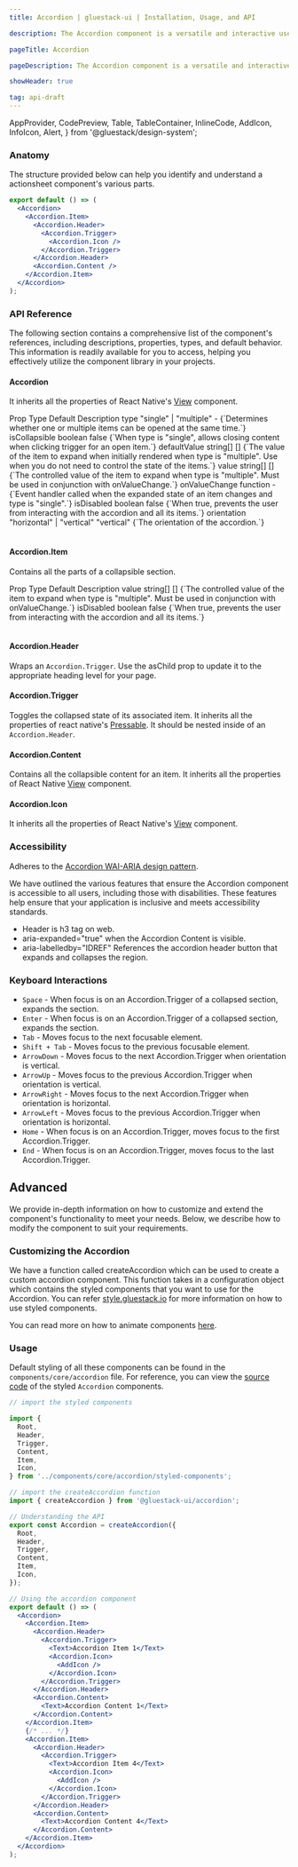 ```yaml
---
title: Accordion | gluestack-ui | Installation, Usage, and API

description: The Accordion component is a versatile and interactive user interface element, designed to efficiently organize and present content in a compact space.

pageTitle: Accordion

pageDescription: The Accordion component is a versatile and interactive user interface element, designed to efficiently organize and present content in a compact space.

showHeader: true

tag: api-draft
---
```


  AppProvider,
  CodePreview,
  Table,
  TableContainer,
  InlineCode,
  AddIcon,
  InfoIcon,
  Alert,
} from '@gluestack/design-system';

<Meta title="components/Disclosure/Accordion" />

### Anatomy

The structure provided below can help you identify and understand a actionsheet component's various parts.

```jsx
export default () => (
  <Accordion>
    <Accordion.Item>
      <Accordion.Header>
        <Accordion.Trigger>
          <Accordion.Icon />
        </Accordion.Trigger>
      </Accordion.Header>
      <Accordion.Content />
    </Accordion.Item>
  </Accordion>
);
```

### API Reference

The following section contains a comprehensive list of the component's references, including descriptions, properties, types, and default behavior. This information is readily available for you to access, helping you effectively utilize the component library in your projects.

#### Accordion

It inherits all the properties of React Native's [View](https://reactnative.dev/docs/view) component.

<AppProvider>
  <TableContainer>
    <Table>
      <Table.THead>
        <Table.TR>
          <Table.TH>
            <Table.TText>Prop</Table.TText>
          </Table.TH>
          <Table.TH>
            <Table.TText>Type</Table.TText>
          </Table.TH>
          <Table.TH>
            <Table.TText>Default</Table.TText>
          </Table.TH>
          <Table.TH>
            <Table.TText>Description</Table.TText>
          </Table.TH>
        </Table.TR>
      </Table.THead>
      <Table.TBody>
        <Table.TR>
          <Table.TD>
            <Table.TText>
              <InlineCode>type</InlineCode>
            </Table.TText>
          </Table.TD>
          <Table.TD>
            <Table.TText>"single" | "multiple"</Table.TText>
          </Table.TD>
          <Table.TD>
            <Table.TText>-</Table.TText>
          </Table.TD>
          <Table.TD>
            <Table.TText>{`Determines whether one or multiple items can be opened at the same time.`}</Table.TText>
          </Table.TD>
        </Table.TR>
        <Table.TR>
          <Table.TD>
            <Table.TText>
              <InlineCode>isCollapsible</InlineCode>
            </Table.TText>
          </Table.TD>
          <Table.TD>
            <Table.TText>boolean</Table.TText>
          </Table.TD>
          <Table.TD>
            <Table.TText>false</Table.TText>
          </Table.TD>
          <Table.TD>
            <Table.TText>{`When type is "single", allows closing content when clicking trigger for an open item.`}</Table.TText>
          </Table.TD>
        </Table.TR>
        <Table.TR>
          <Table.TD>
            <Table.TText>
              <InlineCode>defaultValue</InlineCode>
            </Table.TText>
          </Table.TD>
          <Table.TD>
            <Table.TText>string[]</Table.TText>
          </Table.TD>
          <Table.TD>
            <Table.TText>[]</Table.TText>
          </Table.TD>
          <Table.TD>
            <Table.TText>{`The value of the item to expand when initially rendered when type is "multiple". Use when you do not need to control the state of the items.`}</Table.TText>
          </Table.TD>
        </Table.TR>
        <Table.TR>
          <Table.TD>
            <Table.TText>
              <InlineCode>value</InlineCode>
            </Table.TText>
          </Table.TD>
          <Table.TD>
            <Table.TText>string[]</Table.TText>
          </Table.TD>
          <Table.TD>
            <Table.TText>[]</Table.TText>
          </Table.TD>
          <Table.TD>
            <Table.TText>{`The controlled value of the item to expand when type is "multiple". Must be used in conjunction with onValueChange.`}</Table.TText>
          </Table.TD>
        </Table.TR>
        <Table.TR>
          <Table.TD>
            <Table.TText>
              <InlineCode>onValueChange</InlineCode>
            </Table.TText>
          </Table.TD>
          <Table.TD>
            <Table.TText>function</Table.TText>
          </Table.TD>
          <Table.TD>
            <Table.TText>-</Table.TText>
          </Table.TD>
          <Table.TD>
            <Table.TText>{`Event handler called when the expanded state of an item changes and type is "single".`}</Table.TText>
          </Table.TD>
        </Table.TR>
        <Table.TR>
          <Table.TD>
            <Table.TText>
              <InlineCode>isDisabled</InlineCode>
            </Table.TText>
          </Table.TD>
          <Table.TD>
            <Table.TText>boolean</Table.TText>
          </Table.TD>
          <Table.TD>
            <Table.TText>false</Table.TText>
          </Table.TD>
          <Table.TD>
            <Table.TText>{`When true, prevents the user from interacting with the accordion and all its items.`}</Table.TText>
          </Table.TD>
        </Table.TR>
        <Table.TR>
          <Table.TD>
            <Table.TText>
              <InlineCode>orientation</InlineCode>
            </Table.TText>
          </Table.TD>
          <Table.TD>
            <Table.TText>"horizontal" | "vertical"</Table.TText>
          </Table.TD>
          <Table.TD>
            <Table.TText>"vertical"</Table.TText>
          </Table.TD>
          <Table.TD>
            <Table.TText>{`The orientation of the accordion.`}</Table.TText>
          </Table.TD>
        </Table.TR>
      </Table.TBody>
    </Table>
  </TableContainer>
</AppProvider>

#### Accordion.Item

Contains all the parts of a collapsible section.

<AppProvider>
  <TableContainer>
    <Table>
      <Table.THead>
        <Table.TR>
          <Table.TH>
            <Table.TText>Prop</Table.TText>
          </Table.TH>
          <Table.TH>
            <Table.TText>Type</Table.TText>
          </Table.TH>
          <Table.TH>
            <Table.TText>Default</Table.TText>
          </Table.TH>
          <Table.TH>
            <Table.TText>Description</Table.TText>
          </Table.TH>
        </Table.TR>
      </Table.THead>
      <Table.TBody>
        <Table.TR>
          <Table.TD>
            <Table.TText>
              <InlineCode>value</InlineCode>
            </Table.TText>
          </Table.TD>
          <Table.TD>
            <Table.TText>string[]</Table.TText>
          </Table.TD>
          <Table.TD>
            <Table.TText>[]</Table.TText>
          </Table.TD>
          <Table.TD>
            <Table.TText>{`The controlled value of the item to expand when type is "multiple". Must be used in conjunction with onValueChange.`}</Table.TText>
          </Table.TD>
        </Table.TR>
        <Table.TR>
          <Table.TD>
            <Table.TText>
              <InlineCode>isDisabled</InlineCode>
            </Table.TText>
          </Table.TD>
          <Table.TD>
            <Table.TText>boolean</Table.TText>
          </Table.TD>
          <Table.TD>
            <Table.TText>false</Table.TText>
          </Table.TD>
          <Table.TD>
            <Table.TText>{`When true, prevents the user from interacting with the accordion and all its items.`}</Table.TText>
          </Table.TD>
        </Table.TR>
      </Table.TBody>
    </Table>
  </TableContainer>
</AppProvider>

#### Accordion.Header

Wraps an `Accordion.Trigger`. Use the asChild prop to update it to the appropriate heading level for your page.

#### Accordion.Trigger

Toggles the collapsed state of its associated item. It inherits all the properties of react native's [Pressable](https://reactnative.dev/docs/pressable). It should be nested inside of an `Accordion.Header`.

#### Accordion.Content

Contains all the collapsible content for an item. It inherits all the properties of React Native [View](https://reactnative.dev/docs/view) component.

#### Accordion.Icon

It inherits all the properties of React Native's [View](https://reactnative.dev/docs/view) component.

### Accessibility

Adheres to the [Accordion WAI-ARIA design pattern](https://www.w3.org/WAI/ARIA/apg/patterns/accordion/examples/accordion/).

We have outlined the various features that ensure the Accordion component is accessible to all users, including those with disabilities. These features help ensure that your application is inclusive and meets accessibility standards.

- Header is h3 tag on web.
- aria-expanded="true" when the Accordion Content is visible.
- aria-labelledby="IDREF" References the accordion header button that expands and collapses the region.

### Keyboard Interactions

- `Space` - When focus is on an Accordion.Trigger of a collapsed section, expands the section.
- `Enter` - When focus is on an Accordion.Trigger of a collapsed section, expands the section.
- `Tab` - Moves focus to the next focusable element.
- `Shift + Tab` - Moves focus to the previous focusable element.
- `ArrowDown` - Moves focus to the next Accordion.Trigger when orientation is vertical.
- `ArrowUp` - Moves focus to the previous Accordion.Trigger when orientation is vertical.
- `ArrowRight` - Moves focus to the next Accordion.Trigger when orientation is horizontal.
- `ArrowLeft` - Moves focus to the previous Accordion.Trigger when orientation is horizontal.
- `Home` - When focus is on an Accordion.Trigger, moves focus to the first Accordion.Trigger.
- `End` - When focus is on an Accordion.Trigger, moves focus to the last Accordion.Trigger.

## Advanced

We provide in-depth information on how to customize and extend the component's functionality to meet your needs. Below, we describe how to modify the component to suit your requirements.

### Customizing the Accordion

We have a function called createAccordion which can be used to create a custom accordion component. This function takes in a configuration object which contains the styled components that you want to use for the Accordion. You can refer [style.gluestack.io](https://style.gluestack.io) for more information on how to use styled components.

You can read more on how to animate components [here](https://ui.gluestack.io/docs/advanced/animations).

### Usage

Default styling of all these components can be found in the `components/core/accordion` file. For reference, you can view the [source code](https://github.com/gluestack/gluestack-ui/tree/main/example/storybook/src/components/Disclosure/Accordion) of the styled `Accordion` components.

```jsx
// import the styled components

import {
  Root,
  Header,
  Trigger,
  Content,
  Item,
  Icon,
} from '../components/core/accordion/styled-components';

// import the createAccordion function
import { createAccordion } from '@gluestack-ui/accordion';

// Understanding the API
export const Accordion = createAccordion({
  Root,
  Header,
  Trigger,
  Content,
  Item,
  Icon,
});

// Using the accordion component
export default () => (
  <Accordion>
    <Accordion.Item>
      <Accordion.Header>
        <Accordion.Trigger>
          <Text>Accordion Item 1</Text>
          <Accordion.Icon>
            <AddIcon />
          </Accordion.Icon>
        </Accordion.Trigger>
      </Accordion.Header>
      <Accordion.Content>
        <Text>Accordion Content 1</Text>
      </Accordion.Content>
    </Accordion.Item>
    {/* ... */}
    <Accordion.Item>
      <Accordion.Header>
        <Accordion.Trigger>
          <Text>Accordion Item 4</Text>
          <Accordion.Icon>
            <AddIcon />
          </Accordion.Icon>
        </Accordion.Trigger>
      </Accordion.Header>
      <Accordion.Content>
        <Text>Accordion Content 4</Text>
      </Accordion.Content>
    </Accordion.Item>
  </Accordion>
);
```
